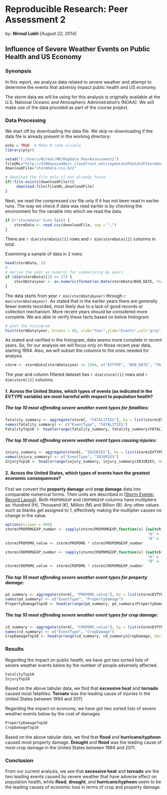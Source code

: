 # Reproducible Research: Peer Assessment 2
by: <i><b>Nirmal Labh</b> [August 22, 2014]</i>

## Influence of Severe Weather Events on Public Health and US Economy 

### Synonpsis  
In this report, we analyze data related to severe weather and attempt to determine the events that adversly impact public health and US economy. 

The storm data we will be using for this analysis is originally available at the U.S. National Oceanic and Atmospheric Administration's (NOAA). We will make use of the data provided as part of the course project.





### Data Processing
We start off by downloading the data file. 
We skip re-downloading if the data file is already present in the working directory:

```r
echo = TRUE  # Make R code visible
library(plyr)
```

```r
setwd("C:/Users/Nirmal/RR/RepData_PeerAssessment2")
fileURL="http://d396qusza40orc.cloudfront.net/repdata%2Fdata%2FStormData.csv.bz2"
downloadFile="stormData.csv.bz2"

# download the file only if not already found
if(!file.exists(downloadFile)){
     download.file(fileURL,downloadFile)
}

```
Next, we read the compressed csv file only if it has not been read in earlier runs. The way we check if data was read earlier is by checking the environment for the variable into which we read the data.
```r
if (!"stormData" %in% ls()) {
    stormData <- read.csv(downloadFile, sep = ",")
}
```
There are `r dim(stormData)[1]` rows and `r dim(stormData)[2]` columns in total.

Examining a sample of data in 2 rows: 
```r
head(stormData, 2)
#
# derive the year as numeric for summarizing by years
if (dim(stormData)[2] == 37) {
    stormData$year <- as.numeric(format(as.Date(stormData$BGN_DATE, format = "%m/%d/%Y %H:%M:%S"), "%Y"))
}
```

The data starts from year `r min(stormData$year)` through `r max(stormData$year)`. As stated that in the earlier years there are generally fewer events recorded, most likely due to a lack of good records or collection mechanism. More recent years should be considered more complete. We are able to verify these facts based on below histogram.

```r
# plot the histogram
hist(stormData$year, breaks = 60, xlab="Year",ylab="Events",col="gray",main="Events Per Year")
```  

As stated and verified in the histogram, data seems more complete in recent years. So, for our analysis we will focus only on those recent year data, starting 1994. Also, we will subset the columns to the ones needed for analysis. 

```r
storm <- stormData[stormData$year >= 1994, c("EVTYPE", "BGN_DATE", "FATALITIES", "INJURIES", "PROPDMG", "PROPDMGEXP", "CROPDMG", "CROPDMGEXP")]
```
The year and column filtered dataset has `r dim(storm)[1]` rows and `r dim(storm)[2]` columns.

#### 1. Across the United States, which types of events (as indicated in the EVTYPE variable) are most harmful with respect to population health?

##### The top 10 most offending severe weather event types for **fatalities**:

```r
fatality_summary <- aggregate(storm[, "FATALITIES"], by = list(storm$EVTYPE), FUN = "sum")
names(fatality_summary) <- c("EventType", "FATALITIES")
FatalityTop10 <- head(arrange(fatality_summary, fatality_summary$FATALITIES, decreasing=TRUE), 10)
```

##### The top 10 most offending severe weather event types causing  **injuries**:

```r
injury_summary <- aggregate(storm[, "INJURIES"], by = list(storm$EVTYPE), FUN = "sum")
names(injury_summary) <- c("EventType", "INJURIES")
InjuryTop10 <- head(arrange(injury_summary, injury_summary$INJURIES, decreasing=TRUE), 10)
```

#### 2.	Across the United States, which types of events have the greatest economic consequences?

First we convert the **property damage** and **crop damage** data into comparable numerical forms. Their units are described in ([Storm Events: Record Layout](http://ire.org/media/uploads/files/datalibrary/samplefiles/Storm%20Events/layout08.doc)). 
Both `PROPDMGEXP` and `CROPDMGEXP` columns have multipliers as: Hundred (H), Thousand (K), Million (M) and Billion (B).
Any other values such as blanks get assigned to 1, effectively making the multiplier causes no change in the value.

```r
options(scipen = 999)
storm$PROPDMGEXP_number <- sapply(storm$PROPDMGEXP,function(x) {switch(as.character(x),  "k" = 1000, "K" = 1000,
                                                                "m" = 1000000, "M" = 1000000, 
                                                                "B" = 1000000000, 1)})
storm$PROPDMG_value <- storm$PROPDMG * storm$PROPDMGEXP_number

storm$CROPDMGEXP_number <- sapply(storm$CROPDMGEXP,function(x) {switch(as.character(x),  "k" = 1000, "K" = 1000,
                                                                "m" = 1000000, "M" = 1000000, 
                                                                "B" = 1000000000, 1)})
storm$CROPDMG_value <- storm$CROPDMG * storm$CROPDMGEXP_number
```

##### The top 10 most offending severe weather event types for **property damage**:

```r
pd_summary <- aggregate(storm[, "PROPDMG_value"], by = list(storm$EVTYPE), FUN = "sum")
names(pd_summary) <- c("EventType", "PropertyDamage")
PropertyDamageTop10 <- head(arrange(pd_summary, pd_summary$PropertyDamage, decreasing=TRUE), 10)
```

##### The top 10 most offending severe weather event types for **crop damage**:

```r
cd_summary <- aggregate(storm[, "CROPDMG_value"], by = list(storm$EVTYPE), FUN = "sum")
names(cd_summary) <- c("EventType", "CropDamage")
CropDamageTop10 <- head(arrange(cd_summary, cd_summary$CropDamage, decreasing=TRUE), 10)
```

### Results

Regarding the impact on public health, we have got two sorted lists of severe weather events below by the number of people adversely affected.
```r
FatalityTop10
InjuryTop10
```

Based on the above tabular data, we find that **excessive heat** and **tornado** caused most fatalities. **Tornato** was the leading cause of injuries in the United States between 1994 and 2011.

Regarding the impact on economy, we have got two sorted lists of severe weather events below by the cost of damages.  

```r
PropertyDamageTop10
CropDamageTop10
```

Based on the above tabular data, we find that **flood** and **hurricane/typhoon** caused most property damage. **Drought** and **flood** was the leading cause of most crop damage in the United States between 1994 and 2011.

### Conclusion  
From our current analysis, we see that **excessive heat** and **tornado** are the two leading events caused by severe weather that have adverse effect on population health, while **flood**, **drought**, and **hurricane/typhoon** seem to be the leading causes of economic loss in terms of crop and property damage.

